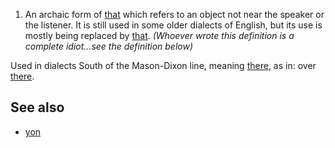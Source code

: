 #An archaic form of [[that]] which refers to an object not near the speaker or the listener.   It is still used in some older dialects of English, but its use is mostly being replaced by [[that]]. <i>(Whoever wrote this definition is a complete idiot...see the definition below)</i>

Used in dialects South of the Mason-Dixon line, meaning [[there]], as in: over [[there]]. 

==See also==
*[[yon]]